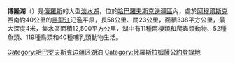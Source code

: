 {{Infobox lake
 |lake_name = 博隆湖<br>Болонь
 |image_lake = Lake Bolon NASA.jpg
 |caption_lake = 博隆湖衛星照片
 |image_bathymetry = 
 |caption_bathymetry = 
 |location = {{RUS}}[[哈巴羅夫斯克邊疆區|哈巴羅夫斯克邊疆區]]
 |coords = {{Coord|49.8|N|136.3666667|E|type:waterbody_region:RU|display=inline,title}}
 |type = 
 |inflow = 
 |outflow = 
 |catchment = 
 |basin_countries = {{RUS}}
 |length = 70 km
 |width = 20 km
 |area = [[1_E8_m²|338 km²]]
 |depth = 
 |max-depth = 4 m
 |volume = 
 |residence_time = 
 |shore = 
 |elevation = 
 |islands = 
 |cities = 
}}

'''博隆湖'''（{{Lang-ru|Болонь}}）是[[俄羅斯|俄羅斯]]的大型[[淡水湖|淡水湖]]，位於[[哈巴羅夫斯克邊疆區|哈巴羅夫斯克邊疆區]]內，處於[[阿穆爾斯克|阿穆爾斯克]]西南約40公里的[[黑龍江|黑龍江]]氾濫平原，長58公里、闊23公里，面積338平方公里，最大深度4米，集水區面積12,500平方公里，湖中有11種兩棲類和爬蟲類動物、52種魚類、119種鳥類和40種哺乳類動物生活。

{{DEFAULTSORT:Bolon}}
[[Category:哈巴罗夫斯克边疆区湖泊|Category:哈巴罗夫斯克边疆区湖泊]]
[[Category:俄羅斯拉姆薩公約登錄地|Category:俄羅斯拉姆薩公約登錄地]]

{{Russia-geo-stub}}